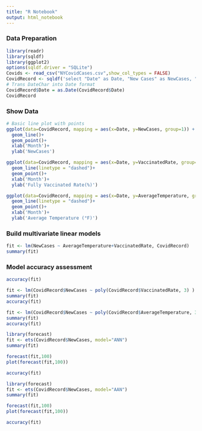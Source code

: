 ---
title: "R Notebook"
output: html_notebook
---
### Data Preparation
```{r}
library(readr)
library(sqldf)
library(ggplot2)
options(sqldf.driver = "SQLite")
Covids <- read_csv("NYCovidCases.csv",show_col_types = FALSE)
CovidRecord <- sqldf('select "Date" as Date, "New Cases" as NewCases, "Percent of Total Fully Vaccinated Pop with Booster Dose (%)" as VaccinatedRate, "Average Temperature (°F)" as AverageTemperature from Covids')
# Trans DateChar into Date format
CovidRecord$Date = as.Date(CovidRecord$Date)
CovidRecord
```
### Show Data
```{r}
# Basic line plot with points
ggplot(data=CovidRecord, mapping = aes(x=Date, y=NewCases, group=1)) +
  geom_line()+
  geom_point()+
  xlab('Month')+
  ylab('NewCases')
```
```{r}
ggplot(data=CovidRecord, mapping = aes(x=Date, y=VaccinatedRate, group=1)) +
  geom_line(linetype = "dashed")+
  geom_point()+
  xlab('Month')+
  ylab('Fully Vaccinated Rate(%)')
```
```{r}
ggplot(data=CovidRecord, mapping = aes(x=Date, y=AverageTemperature, group=1)) +
  geom_line(linetype = "dashed")+
  geom_point()+
  xlab('Month')+
  ylab('Average Temperature (°F)')
```
### Build multivariate linear models
```{r}
fit <- lm(NewCases ~ AverageTemperature+VaccinatedRate, CovidRecord)
summary(fit)
```
### Model accuracy assessment
```{r}
accuracy(fit)
```
```{r}
fit <- lm(CovidRecord$NewCases ~ poly(CovidRecord$VaccinatedRate, 3) )
summary(fit)
accuracy(fit)
```
```{r}
fit <- lm(CovidRecord$NewCases ~ poly(CovidRecord$AverageTemperature, 3) )
summary(fit)
accuracy(fit)
```
```{r}
library(forecast)
fit <- ets(CovidRecord$NewCases, model="ANN")
summary(fit)
```
```{r}
forecast(fit,100)
plot(forecast(fit,100))
```
```{r}
accuracy(fit)
```
```{r}
library(forecast)
fit <- ets(CovidRecord$NewCases, model="AAN")
summary(fit)
```
```{r}
forecast(fit,100)
plot(forecast(fit,100))
```
```{r}
accuracy(fit)
```



